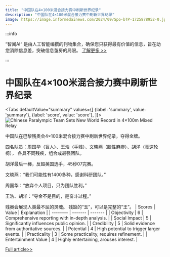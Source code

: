 ```yaml
---
title: "中国队在4×100米混合接力赛中刷新世界纪录"
description: "中国队在4×100米混合接力赛中刷新世界纪录"
image: https://image.informedainews.com/2024/09/Spo-bTP-1725878952-0.jpg
---
```



:::info

“智闻AI“ 是由人工智能编撰的刊物集合，确保您只获得最有价值的信息，旨在助您消除信息差，突破信息茧房的局限。  [了解更多 >>](/)

:::

# 中国队在4×100米混合接力赛中刷新世界纪录


<Tabs
	defaultValue="summary"
	values={[
	{label: 'summary', value: 'summary'},
	{label: 'score', value: 'score'},
]}>
<TabItem value="summary">
<img
  src="https://image.informedainews.com/2024/09/Spo-bTP-1725878952-0.jpg"
  alt="Chinese Paralympic Team Sets New World Record in 4×100m Mixed Relay"
/>



中国队在巴黎残奥会4×100米混合接力赛中刷新世界纪录，夺得金牌。

四名队员：周国华（盲人）、王浩（手残）、文晓燕（脑性麻痹）、胡洋（竞速轮椅），
各具不同残疾，组合成最强团队。

胡洋最后一棒，反超英国选手，45秒07完赛。

文晓燕：“我们可能性有1400多种，感谢科研团队。”

周国华：“放弃个人项目，只为团队胜利。”

王浩、胡洋：“夺金不是目的，是奋斗过程。”

残奥会展现人类最不屈的灵魂。
残缺的“玉”，可以是完整的“王”。
</TabItem>
<TabItem value="score">
	| Scores     | Value   | Explanation |
	| -------- | ------- | ------- |
	| Objectivity  | 6    | Comprehensive reporting with in-depth analysis.    |
	| Social Impact | 5     | Significantly influences public opinion.    |
	| Credibility    | 5    | Solid evidence from authoritative sources.    |
	| Potential    | 4    | High potential to trigger larger events.    |
	| Practicality    | 3    | Some practicality, requires refinement.    |
	| Entertainment Value    | 4    | Highly entertaining, arouses interest.    |
</TabItem>
</Tabs>

[Full article>>](https://www.thepaper.cn/newsDetail_forward_28668601)
